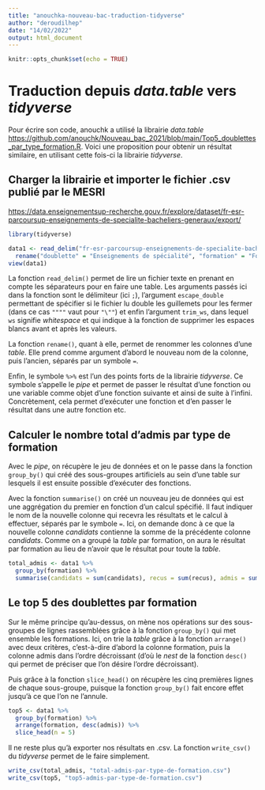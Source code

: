 ```yaml
---
title: "anouchka-nouveau-bac-traduction-tidyverse"
author: "deroudilhep"
date: "14/02/2022"
output: html_document
---
```


```r
knitr::opts_chunk$set(echo = TRUE)
```

# Traduction depuis *data.table* vers *tidyverse*
Pour écrire son code, anouchk a utilisé la librairie *data.table* [https://github.com/anouchk/Nouveau_bac_2021/blob/main/Top5_doublettes_par_type_formation.R](https://github.com/anouchk/Nouveau_bac_2021/blob/main/Top5_doublettes_par_type_formation.R). Voici une proposition pour obtenir un résultat similaire, en utilisant cette fois-ci la librairie *tidyverse*.

## Charger la librairie et importer le fichier .csv publié par le MESRI 
[https://data.enseignementsup-recherche.gouv.fr/explore/dataset/fr-esr-parcoursup-enseignements-de-specialite-bacheliers-generaux/export/](https://data.enseignementsup-recherche.gouv.fr/explore/dataset/fr-esr-parcoursup-enseignements-de-specialite-bacheliers-generaux/export/)

```r
library(tidyverse)

data1 <- read_delim("fr-esr-parcoursup-enseignements-de-specialite-bacheliers-generaux.csv", delim = ";", escape_double = FALSE, trim_ws = TRUE) %>% 
  rename("doublette" = "Enseignements de spécialité", "formation" = "Formation", "candidats" = "Nombre de candidats bacheliers ayant confirmé au moins un vœu", "recus" = "Nombre de candidats bacheliers ayant reçu au moins une proposition d'admission", "admis" = "Nombre de candidats bacheliers ayant accepté une proposition d'admission")
view(data1)
```

La fonction `read_delim()` permet de lire un fichier texte en prenant en compte les séparateurs pour en faire une table. Les arguments passés ici dans la fonction sont le délimiteur (ici `;`), l'argument `escape_double` permettant de spécifier si le fichier lu double les guillemets pour les fermer (dans ce cas `""""` vaut pour `"\""`) et enfin l'argument `trim_ws`, dans lequel `ws` signifie *whitespace* et qui indique à la fonction de supprimer les espaces blancs avant et après les valeurs. 

La fonction `rename()`, quant à elle, permet de renommer les colonnes d'une *table*. Elle prend comme argument d'abord le nouveau nom de la colonne, puis l'ancien, séparés par un symbole `=`. 

Enfin, le symbole `%>%` est l'un des points forts de la librairie *tidyverse*. Ce symbole s'appelle le *pipe* et permet de passer le résultat d'une fonction ou une variable comme objet d'une fonction suivante et ainsi de suite à l'infini. Concrètement, cela permet d'exécuter une fonction et d'en passer le résultat dans une autre fonction etc. 

## Calculer le nombre total d'admis par type de formation
Avec le *pipe*, on récupère le jeu de données et on le passe dans la fonction `group_by()` qui créé des sous-groupes artificiels au sein d'une table sur lesquels il est ensuite possible d'exécuter des fonctions. 

Avec la fonction `summarise()` on créé un nouveau jeu de données qui est une aggrégation du premier en fonction d'un calcul spécifié. Il faut indiquer le nom de la nouvelle colonne qui recevra les résultats et le calcul à effectuer, séparés par le symbole `=`. Ici, on demande donc à ce que la nouvelle colonne *candidats* contienne la somme de la précédente colonne *candidats*. Comme on a groupé la *table* par formation, on aura le résultat par formation au lieu de n'avoir que le résultat pour toute la *table*. 

```r
total_admis <- data1 %>%
  group_by(formation) %>%
  summarise(candidats = sum(candidats), recus = sum(recus), admis = sum(admis))
```

## Le top 5 des doublettes par formation
Sur le même principe qu'au-dessus, on mène nos opérations sur des sous-groupes de lignes rassemblées grâce à la fonction `group_by()` qui met ensemble les formations. Ici, on trie la *table* grâce à la fonction `arrange()` avec deux critères, c'est-à-dire d'abord la colonne formation, puis la colonne admis dans l'ordre décroissant (d'où le *nest* de la fonction `desc()` qui permet de préciser que l'on désire l'ordre décroissant).

Puis grâce à la fonction `slice_head()` on récupère les cinq premières lignes de chaque sous-groupe, puisque la fonction `group_by()` fait encore effet jusqu'à ce que l'on ne l'annule. 

```r
top5 <- data1 %>%
  group_by(formation) %>%
  arrange(formation, desc(admis)) %>%
  slice_head(n = 5)
```

Il ne reste plus qu'à exporter nos résultats en .csv. La fonction `write_csv()` du *tidyverse* permet de le faire simplement.

```r
write_csv(total_admis, "total-admis-par-type-de-formation.csv")
write_csv(top5, "top5-admis-par-type-de-formation.csv")
```